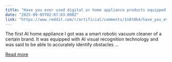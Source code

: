 ```yaml
---
title: "Have you ever used digital or home appliance products equipped with AI? How was your experience?"
date: "2025-09-05T02:07:03.000Z"
link: "https://www.reddit.com/r/artificial/comments/1n8t0k4/have_you_ever_used_digital_or_home_appliance/"
---
```


The first AI home appliance I got was a smart robotic vacuum cleaner of a certain brand. It was equipped with AI visual recognition technology and was said to be able to accurately identify obstacles ...

[Read more](https://www.reddit.com/r/artificial/comments/1n8t0k4/have_you_ever_used_digital_or_home_appliance/)
